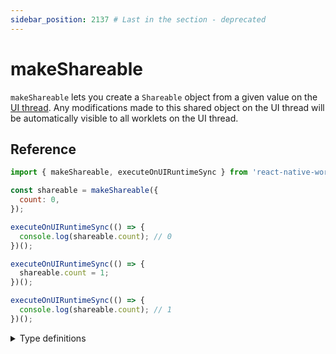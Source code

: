 ```yaml
---
sidebar_position: 2137 # Last in the section - deprecated
---
```


# makeShareable

<DeprecatedBanner />

`makeShareable` lets you create a `Shareable` object from a given value on the [UI thread](/docs/fundamentals/glossary#ui-thread).
Any modifications made to this shared object on the UI thread will be automatically visible to all worklets on the UI thread.

## Reference

```javascript
import { makeShareable, executeOnUIRuntimeSync } from 'react-native-worklets';

const shareable = makeShareable({
  count: 0,
});

executeOnUIRuntimeSync(() => {
  console.log(shareable.count); // 0
})();

executeOnUIRuntimeSync(() => {
  shareable.count = 1;
})();

executeOnUIRuntimeSync(() => {
  console.log(shareable.count); // 1
})();
```

<details>
<summary>Type definitions</summary>

```typescript
function makeShareable<T extends object>(value: T): T;
```

</details>
